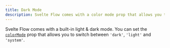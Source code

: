 ```yaml
---
title: Dark Mode
description: Svelte Flow comes with a color mode prop that allows you to switch between dark, light and system mode.
---
```



Svelte Flow comes with a built-in light & dark mode. You can set the [`colorMode`](/api-reference/svelte-flow#color-mode) prop that allows you to switch between `'dark'`, `'light'` and `'system'`.

<RemoteCodeViewer route="examples/styling/dark-mode" framework="svelte" />
